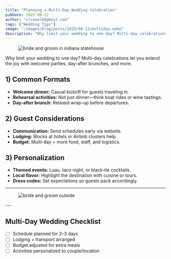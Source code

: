 ```yaml
---
title: "Planning a Multi-Day Wedding Celebration"
pubDate: 2023-08-12
author: "srvanelk@gmail.com"
tags: ["Wedding Tips"]
image: "/images/blog/posts/2023/08-12/multiday.webp"
description: "Why limit your wedding to one day? Multi-day celebrations let you extend the joy with welcome parties, day-after brunches, and more."
---
```


<figure>
  <img
    src="/images/blog/posts/2023/08-12/multiday.webp"
    alt="bride and groom in indiana statehouse"
  />
</figure>

Why limit your wedding to one day? Multi-day celebrations let you extend the joy with welcome parties, day-after brunches, and more.

## 1) Common Formats
- **Welcome dinner:** Casual kickoff for guests traveling in.
- **Rehearsal activities:** Not just dinner—think boat rides or wine tastings.
- **Day-after brunch:** Relaxed wrap-up before departures.

## 2) Guest Considerations
- **Communication:** Send schedules early via website.
- **Lodging:** Blocks at hotels or Airbnb clusters help.
- **Budget:** Multi-day = more food, staff, and logistics.

## 3) Personalization
- **Themed events:** Luau, taco night, or black-tie cocktails.
- **Local flavor:** Highlight the destination with cuisine or tours.
- **Dress codes:** Set expectations so guests pack accordingly.

---
<figure>
  <img
    src="/images/blog/posts/2023/08-12/multiday-2.webp"
    alt="bride and groom outside"
  />
</figure>
---

## Multi-Day Wedding Checklist
- [ ] Schedule planned for 2–3 days
- [ ] Lodging + transport arranged
- [ ] Budget adjusted for extra meals
- [ ] Activities personalized to couple/location
